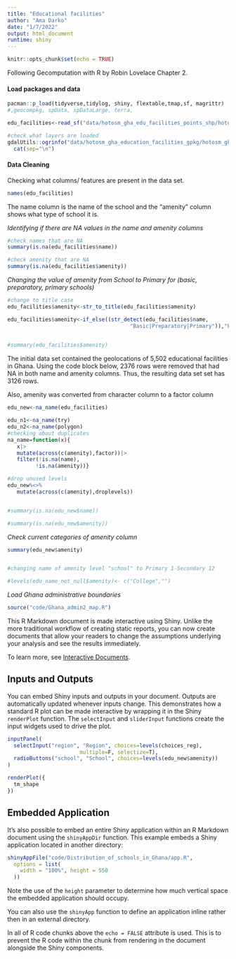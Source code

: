 ```yaml
---
title: "Educational facilities"
author: "Ama Darko"
date: "1/7/2022"
output: html_document
runtime: shiny
---
```


```r
knitr::opts_chunk$set(echo = TRUE)
```

Following Gecomputation with R by Robin Lovelace Chapter 2.

#### Load packages and data

```r
pacman::p_load(tidyverse,tidylog, shiny, flextable,tmap,sf, magrittr)
#,geocompkg, spData, spDataLarge, terra,

```

```r
edu_facilities<-read_sf("data/hotosm_gha_edu_facilities_points_shp/hotosm_gha_education_facilities_points.shp")
```

```r
#check what layers are loaded
gdalUtils::ogrinfo("data/hotosm_gha_education_facilities_gpkg/hotosm_gha_education_facilities.gpkg") |> 
  cat(sep="\n")
```

#### Data Cleaning

Checking what columns/ features are present in the data set.

```r
names(edu_facilities)
```

The name column is the name of the school and the "amenity" column shows what type of school it is.

*Identifying if there are NA values in the name and amenity columns*

```r
#check names that are NA
summary(is.na(edu_facilities$name))

#check amenity that are NA
summary(is.na(edu_facilities$amenity))


```

*Changing the value of amenity from School to Primary for (basic, preparatory, primary schools)*

```r
#change to title case
edu_facilities$amenity<-str_to_title(edu_facilities$amenity)

edu_facilities$amenity<-if_else((str_detect(edu_facilities$name,
                                       "Basic|Preparatory|Primary")),"Primary",edu_facilities$amenity)

         
#summary(edu_facilities$amenity)


```

The initial data set contained the geolocations of 5,502 educational facilities in Ghana. Using the code block below, 2376 rows were removed that had NA in both name and amenity columns. Thus, the resulting data set set has 3126 rows.

Also, amenity was converted from character column to a factor column

```r
edu_new<-na_name(edu_facilities)

edu_n1<-na_name(try)
edu_n2<-na_name(polygon)
#checking about duplicates
na_name=function(x){
   x|> 
   mutate(across(c(amenity),factor))|> 
   filter(!is.na(name),
         !is.na(amenity))}

#drop unused levels
edu_new%<>%
   mutate(across(c(amenity),droplevels))


#summary(is.na(edu_new$name))

#summary(is.na(edu_new$amenity))

```

*Check current categories of amenity column*

```r
summary(edu_new$amenity)


#changing name of amenity level "school" to Primary 1-Secondary 12

#levels(edu_name_not_null$amenity)<- c("College","")
```

*Load Ghana administrative boundaries*

```r
source("code/Ghana_admin2_map.R")
```

This R Markdown document is made interactive using Shiny. Unlike the more traditional workflow of creating static reports, you can now create documents that allow your readers to change the assumptions underlying your analysis and see the results immediately.

To learn more, see [Interactive Documents](http://rmarkdown.rstudio.com/authoring_shiny.html).

## Inputs and Outputs

You can embed Shiny inputs and outputs in your document. Outputs are automatically updated whenever inputs change. This demonstrates how a standard R plot can be made interactive by wrapping it in the Shiny `renderPlot` function. The `selectInput` and `sliderInput` functions create the input widgets used to drive the plot.

```r

inputPanel(
  selectInput("region", "Region", choices=levels(choices_reg),
                       multiple=F, selectize=T),
  radioButtons("school", "School", choices=levels(edu_new$amenity)) 
)

renderPlot({
  tm_shape
})
```

## Embedded Application

It's also possible to embed an entire Shiny application within an R Markdown document using the `shinyAppDir` function. This example embeds a Shiny application located in another directory:

```r
shinyAppFile("code/Distribution_of_schools_in_Ghana/app.R",
  options = list(
    width = "100%", height = 550
  ))

```

Note the use of the `height` parameter to determine how much vertical space the embedded application should occupy.

You can also use the `shinyApp` function to define an application inline rather then in an external directory.

In all of R code chunks above the `echo = FALSE` attribute is used. This is to prevent the R code within the chunk from rendering in the document alongside the Shiny components.
